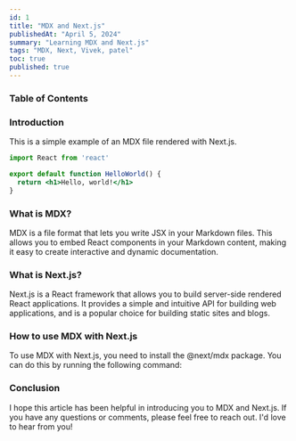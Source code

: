 ```yaml
---
id: 1
title: "MDX and Next.js"
publishedAt: "April 5, 2024"
summary: "Learning MDX and Next.js"
tags: "MDX, Next, Vivek, patel"
toc: true
published: true
---
```


### Table of Contents



### Introduction

This is a simple example of an MDX file rendered with Next.js.

```jsx
import React from 'react'

export default function HelloWorld() {
  return <h1>Hello, world!</h1>
}
```

### What is MDX?

MDX is a file format that lets you write JSX in your Markdown files. This allows you to embed React components in your Markdown content, making it easy to create interactive and dynamic documentation.

### What is Next.js?

Next.js is a React framework that allows you to build server-side rendered React applications. It provides a simple and intuitive API for building web applications, and is a popular choice for building static sites and blogs.

### How to use MDX with Next.js

To use MDX with Next.js, you need to install the @next/mdx package. You can do this by running the following command:

### Conclusion

I hope this article has been helpful in introducing you to MDX and Next.js. If you have any questions or comments, please feel free to reach out. I'd love to hear from you!
